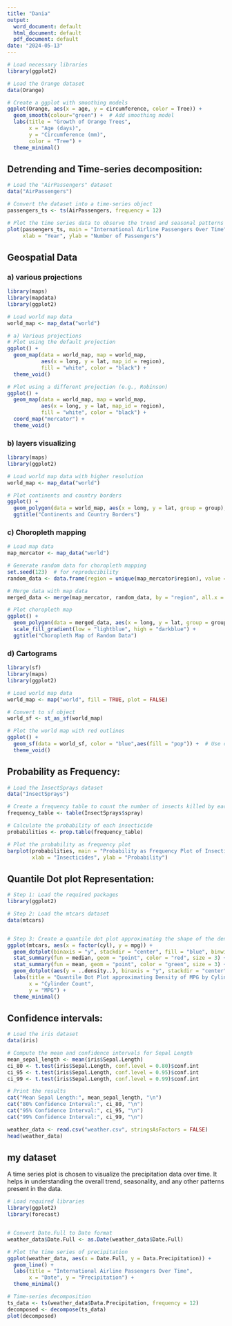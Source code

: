 ---
title: "Dania"
output:
  word_document: default
  html_document: default
  pdf_document: default
date: "2024-05-13"
---

```{r}
# Load necessary libraries
library(ggplot2)

# Load the Orange dataset
data(Orange)

# Create a ggplot with smoothing models
ggplot(Orange, aes(x = age, y = circumference, color = Tree)) +
  geom_smooth(colour="green") +  # Add smoothing model
  labs(title = "Growth of Orange Trees",
       x = "Age (days)",
       y = "Circumference (mm)",
       color = "Tree") +
  theme_minimal()

```

## Detrending and Time-series decomposition:

```{r}

# Load the "AirPassengers" dataset
data("AirPassengers")

# Convert the dataset into a time-series object
passengers_ts <- ts(AirPassengers, frequency = 12)

# Plot the time series data to observe the trend and seasonal patterns
plot(passengers_ts, main = "International Airline Passengers Over Time",
     xlab = "Year", ylab = "Number of Passengers")
```

## Geospatial Data

### a) various projections

```{r}
library(maps)
library(mapdata)
library(ggplot2)

# Load world map data
world_map <- map_data("world")

# a) Various projections
# Plot using the default projection
ggplot() +
  geom_map(data = world_map, map = world_map,
           aes(x = long, y = lat, map_id = region),
           fill = "white", color = "black") +
  theme_void()

# Plot using a different projection (e.g., Robinson)
ggplot() +
  geom_map(data = world_map, map = world_map,
           aes(x = long, y = lat, map_id = region),
           fill = "white", color = "black") +
  coord_map("mercator") +
  theme_void()

```

### b) layers visualizing

```{r}
library(maps)
library(ggplot2)

# Load world map data with higher resolution
world_map <- map_data("world")

# Plot continents and country borders
ggplot() +
  geom_polygon(data = world_map, aes(x = long, y = lat, group = group), fill = "lightblue", color = "black") +
  ggtitle("Continents and Country Borders")
```
### c) Choropleth mapping

```{r}
# Load map data
map_mercator <- map_data("world")

# Generate random data for choropleth mapping
set.seed(123)  # for reproducibility
random_data <- data.frame(region = unique(map_mercator$region), value = rnorm(length(unique(map_mercator$region))))

# Merge data with map data
merged_data <- merge(map_mercator, random_data, by = "region", all.x = TRUE)

# Plot choropleth map
ggplot() +
  geom_polygon(data = merged_data, aes(x = long, y = lat, group = group, fill = value), color = "black") +
  scale_fill_gradient(low = "lightblue", high = "darkblue") +
  ggtitle("Choropleth Map of Random Data")
```
### d) Cartograms

```{r}
library(sf)
library(maps)
library(ggplot2)

# Load world map data
world_map <- map("world", fill = TRUE, plot = FALSE)

# Convert to sf object
world_sf <- st_as_sf(world_map)

# Plot the world map with red outlines
ggplot() +
  geom_sf(data = world_sf, color = "blue",aes(fill = "pop")) +  # Use color = "red" for red outlines
  theme_void()
```

## Probability as Frequency:

```{r}
# Load the InsectSprays dataset
data("InsectSprays")

# Create a frequency table to count the number of insects killed by each insecticide
frequency_table <- table(InsectSprays$spray)

# Calculate the probability of each insecticide
probabilities <- prop.table(frequency_table)

# Plot the probability as frequency plot
barplot(probabilities, main = "Probability as Frequency Plot of Insecticides",
        xlab = "Insecticides", ylab = "Probability")
```
## Quantile Dot plot Representation:

```{r}
# Step 1: Load the required packages
library(ggplot2)

# Step 2: Load the mtcars dataset
data(mtcars)


# Step 3: Create a quantile dot plot approximating the shape of the density
ggplot(mtcars, aes(x = factor(cyl), y = mpg)) +
  geom_dotplot(binaxis = "y", stackdir = "center", fill = "blue", binwidth = 1) +
  stat_summary(fun = median, geom = "point", color = "red", size = 3) +
  stat_summary(fun = mean, geom = "point", color = "green", size = 3) +
  geom_dotplot(aes(y = ..density..), binaxis = "y", stackdir = "center", fill = "grey", alpha = 0.5, binwidth = 0.5) +
  labs(title = "Quantile Dot Plot approximating Density of MPG by Cylinder Count",
       x = "Cylinder Count",
       y = "MPG") +
  theme_minimal()
```
## Confidence intervals:

```{r}
# Load the iris dataset
data(iris)

# Compute the mean and confidence intervals for Sepal Length
mean_sepal_length <- mean(iris$Sepal.Length)
ci_80 <- t.test(iris$Sepal.Length, conf.level = 0.80)$conf.int
ci_95 <- t.test(iris$Sepal.Length, conf.level = 0.95)$conf.int
ci_99 <- t.test(iris$Sepal.Length, conf.level = 0.99)$conf.int

# Print the results
cat("Mean Sepal Length:", mean_sepal_length, "\n")
cat("80% Confidence Interval:", ci_80, "\n")
cat("95% Confidence Interval:", ci_95, "\n")
cat("99% Confidence Interval:", ci_99, "\n")
```
```{r}
weather_data <- read.csv("weather.csv", stringsAsFactors = FALSE)
head(weather_data)
```
## my dataset

A time series plot is chosen to visualize the precipitation data over time.
It helps in understanding the overall trend, seasonality, and any other patterns present in the data.


```{r}
# Load required libraries
library(ggplot2)
library(forecast)


# Convert Date.Full to Date format
weather_data$Date.Full <- as.Date(weather_data$Date.Full)

# Plot the time series of precipitation
ggplot(weather_data, aes(x = Date.Full, y = Data.Precipitation)) +
  geom_line() +
  labs(title = "International Airline Passengers Over Time",
       x = "Date", y = "Precipitation") +
  theme_minimal()

# Time-series decomposition
ts_data <- ts(weather_data$Data.Precipitation, frequency = 12)
decomposed <- decompose(ts_data)
plot(decomposed)
```

